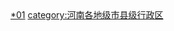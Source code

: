 <br>{{hideh
|Head = 安阳各区县市所辖乡镇与街道
|FrameStyle   = border:solid 1px #000080;
|HeadStyle    = text-align:left;background:transparent;
|ContentStyle = background: #99CCFF;
}}
{{安阳市北关区行政区划|state=expanded}}
{{安阳市文峰区行政区划|state=expanded}}
{{安阳市殷都区行政区划|state=expanded}}
{{安阳市龙安区行政区划|state=expanded}}
{{林州市行政区划|state=expanded}}
{{安阳县行政区划|state=expanded}}
{{滑县行政区划|state=expanded}}
{{内黄县行政区划|state=expanded}}
{{汤阴县行政区划|state=expanded}}
{{hidef}}<br>
{{catmore|安阳市|河南省安阳市}}
[[category:安阳行政区划|*01]]
[[category:河南各地级市县级行政区|category:河南各地级市县级行政区]]